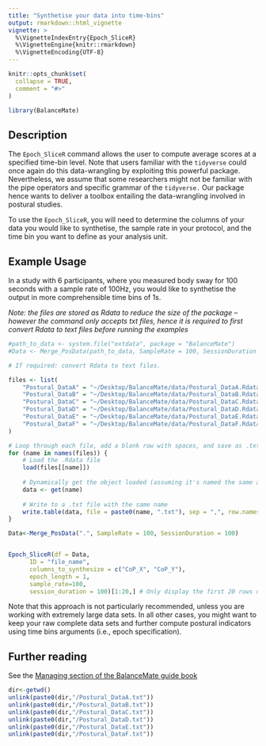 ```yaml
---
title: "Synthetise your data into time-bins"
output: rmarkdown::html_vignette
vignette: >
  %\VignetteIndexEntry{Epoch_SliceR}
  %\VignetteEngine{knitr::rmarkdown}
  %\VignetteEncoding{UTF-8}
---
```


```r
knitr::opts_chunk$set(
  collapse = TRUE,
  comment = "#>"
)
```

```r
library(BalanceMate)
```

## Description

The `Epoch_SliceR` command allows the user to compute average scores at a specified time-bin level. Note that users familiar with the `tidyverse` could once again do this data-wrangling by exploiting this powerful package. Nevertheless, we assume that some researchers might not be familiar with the pipe operators and specific grammar of the `tidyverse.` Our package hence wants to deliver a toolbox entailing the data-wrangling involved in postural studies.

To use the `Epoch_SliceR`, you will need to determine the columns of your data you would like to synthetise, the sample rate in your protocol, and the time bin you want to define as your analysis unit.

## Example Usage

In a study with 6 participants, where you measured body sway for 100 seconds with a sample rate of 100Hz, you would like to synthetise the output in more comprehensible time bins of 1s.

*Note: the files are stored as Rdata to reduce the size of the package -- however the command only accepts txt files, hence it is required to first convert Rdata to text files before running the examples*

```r
#path_to_data <- system.file("extdata", package = "BalanceMate")
#Data <- Merge_PosData(path_to_data, SampleRate = 100, SessionDuration = 100)

# If required: convert Rdata to text files.

files <- list(
    "Postural_DataA" = "~/Desktop/BalanceMate/data/Postural_DataA.Rdata",
    "Postural_DataB" = "~/Desktop/BalanceMate/data/Postural_DataB.Rdata",
    "Postural_DataC" = "~/Desktop/BalanceMate/data/Postural_DataC.Rdata",
    "Postural_DataD" = "~/Desktop/BalanceMate/data/Postural_DataD.Rdata",
    "Postural_DataE" = "~/Desktop/BalanceMate/data/Postural_DataE.Rdata",
    "Postural_DataF" = "~/Desktop/BalanceMate/data/Postural_DataF.Rdata"
)

# Loop through each file, add a blank row with spaces, and save as .txt
for (name in names(files)) {
    # Load the .Rdata file
    load(files[[name]])
    
    # Dynamically get the object loaded (assuming it's named the same as the file)
    data <- get(name)
    
    # Write to a .txt file with the same name
    write.table(data, file = paste0(name, ".txt"), sep = ",", row.names = FALSE, col.names = FALSE, quote = FALSE)
}

Data<-Merge_PosData(".", SampleRate = 100, SessionDuration = 100)


Epoch_SliceR(df = Data,
      ID = "file_name",
      columns_to_synthesize = c("CoP_X", "CoP_Y"),
      epoch_length = 1,
      sample_rate=100,
      session_duration = 100)[1:20,] # Only display the first 20 rows of the resulting data set
```

Note that this approach is not particularly recommended, unless you are working with extremely large data sets. In all other cases, you might want to keep your raw complete data sets and further compute postural indicators using time bins arguments (i.e., epoch specification).

## Further reading

See the [Managing section of the BalanceMate guide book](https://jeanmoneger.com/book/managing-1) 


```r
dir<-getwd()
unlink(paste0(dir,"/Postural_DataA.txt"))
unlink(paste0(dir,"/Postural_DataB.txt"))
unlink(paste0(dir,"/Postural_DataC.txt"))
unlink(paste0(dir,"/Postural_DataD.txt"))
unlink(paste0(dir,"/Postural_DataE.txt"))
unlink(paste0(dir,"/Postural_DataF.txt"))

```

